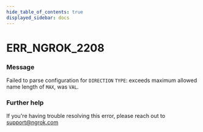 ```yaml
---
hide_table_of_contents: true
displayed_sidebar: docs
---
```



# ERR_NGROK_2208

### Message

Failed to parse configuration for `DIRECTION` `TYPE`: exceeds maximum allowed name length of `MAX`, was `VAL`.

<ErrorDetails error="err_ngrok_2208" />

### Further help

If you're having trouble resolving this error, please reach out to [support@ngrok.com](mailto:support@ngrok.com?subject=Help%20with%20ERR_NGROK_2208)
